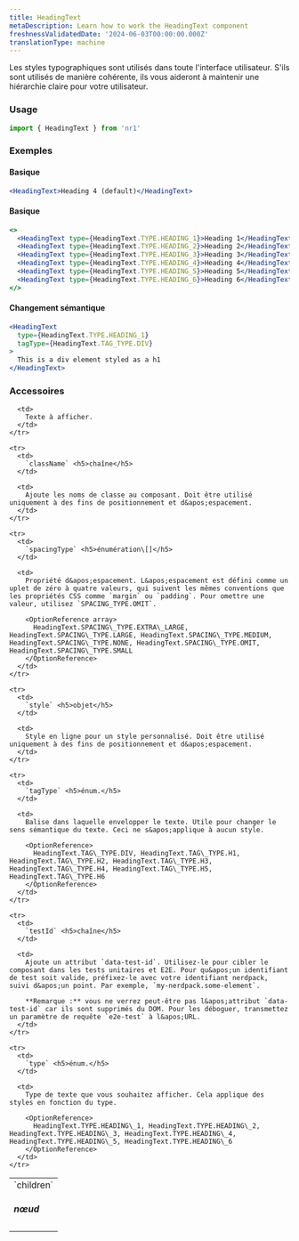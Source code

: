 ```yaml
---
title: HeadingText
metaDescription: Learn how to work the HeadingText component
freshnessValidatedDate: '2024-06-03T00:00:00.000Z'
translationType: machine
---
```


Les styles typographiques sont utilisés dans toute l&apos;interface utilisateur. S&apos;ils sont utilisés de manière cohérente, ils vous aideront à maintenir une hiérarchie claire pour votre utilisateur.

### Usage

```jsx
import { HeadingText } from 'nr1'
```

### Exemples

#### Basique

```jsx
<HeadingText>Heading 4 (default)</HeadingText>
```

#### Basique

```jsx
<>
  <HeadingText type={HeadingText.TYPE.HEADING_1}>Heading 1</HeadingText>
  <HeadingText type={HeadingText.TYPE.HEADING_2}>Heading 2</HeadingText>
  <HeadingText type={HeadingText.TYPE.HEADING_3}>Heading 3</HeadingText>
  <HeadingText type={HeadingText.TYPE.HEADING_4}>Heading 4</HeadingText>
  <HeadingText type={HeadingText.TYPE.HEADING_5}>Heading 5</HeadingText>
  <HeadingText type={HeadingText.TYPE.HEADING_6}>Heading 6</HeadingText>
</>
```

#### Changement sémantique

```jsx
<HeadingText
  type={HeadingText.TYPE.HEADING_1}
  tagType={HeadingText.TAG_TYPE.DIV}
>
  This is a div element styled as a h1
</HeadingText>
```

### Accessoires

<table>
  <tbody>
    <tr>
      <td>
        `children` <h5>nœud</h5>
      </td>

      <td>
        Texte à afficher.
      </td>
    </tr>

    <tr>
      <td>
        `className` <h5>chaîne</h5>
      </td>

      <td>
        Ajoute les noms de classe au composant. Doit être utilisé uniquement à des fins de positionnement et d&apos;espacement.
      </td>
    </tr>

    <tr>
      <td>
        `spacingType` <h5>énumération\[]</h5>
      </td>

      <td>
        Propriété d&apos;espacement. L&apos;espacement est défini comme un uplet de zéro à quatre valeurs, qui suivent les mêmes conventions que les propriétés CSS comme `margin` ou `padding`. Pour omettre une valeur, utilisez `SPACING_TYPE.OMIT`.

        <OptionReference array>
          HeadingText.SPACING\_TYPE.EXTRA\_LARGE, HeadingText.SPACING\_TYPE.LARGE, HeadingText.SPACING\_TYPE.MEDIUM, HeadingText.SPACING\_TYPE.NONE, HeadingText.SPACING\_TYPE.OMIT, HeadingText.SPACING\_TYPE.SMALL
        </OptionReference>
      </td>
    </tr>

    <tr>
      <td>
        `style` <h5>objet</h5>
      </td>

      <td>
        Style en ligne pour un style personnalisé. Doit être utilisé uniquement à des fins de positionnement et d&apos;espacement.
      </td>
    </tr>

    <tr>
      <td>
        `tagType` <h5>énum.</h5>
      </td>

      <td>
        Balise dans laquelle envelopper le texte. Utile pour changer le sens sémantique du texte. Ceci ne s&apos;applique à aucun style.

        <OptionReference>
          HeadingText.TAG\_TYPE.DIV, HeadingText.TAG\_TYPE.H1, HeadingText.TAG\_TYPE.H2, HeadingText.TAG\_TYPE.H3, HeadingText.TAG\_TYPE.H4, HeadingText.TAG\_TYPE.H5, HeadingText.TAG\_TYPE.H6
        </OptionReference>
      </td>
    </tr>

    <tr>
      <td>
        `testId` <h5>chaîne</h5>
      </td>

      <td>
        Ajoute un attribut `data-test-id`. Utilisez-le pour cibler le composant dans les tests unitaires et E2E. Pour qu&apos;un identifiant de test soit valide, préfixez-le avec votre identifiant nerdpack, suivi d&apos;un point. Par exemple, `my-nerdpack.some-element`.

        **Remarque :** vous ne verrez peut-être pas l&apos;attribut `data-test-id` car ils sont supprimés du DOM. Pour les déboguer, transmettez un paramètre de requête `e2e-test` à l&apos;URL.
      </td>
    </tr>

    <tr>
      <td>
        `type` <h5>énum.</h5>
      </td>

      <td>
        Type de texte que vous souhaitez afficher. Cela applique des styles en fonction du type.

        <OptionReference>
          HeadingText.TYPE.HEADING\_1, HeadingText.TYPE.HEADING\_2, HeadingText.TYPE.HEADING\_3, HeadingText.TYPE.HEADING\_4, HeadingText.TYPE.HEADING\_5, HeadingText.TYPE.HEADING\_6
        </OptionReference>
      </td>
    </tr>
  </tbody>
</table>